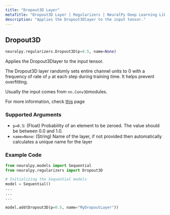 ```yaml
---
title: "Dropout3D Layer"
metaTitle: "Dropout3D Layer | Regularizers | NeuralPy Deep Learning Library"
description: "Applies the Dropout3Dlayer to the input tensor."
---
```


## Dropout3D

```python
neuralpy.regularizers.Dropout3D(p=0.5, name=None)
```

Applies the Dropout3Dlayer to the input tensor.

The Dropout3D layer randomly sets entire channel units to 0 with a frequency of rate of `p` at each step during training time. It helps prevent overfitting.

Usually the input comes from `nn.Conv3D`modules.

For more information, check [this](https://pytorch.org/docs/stable/nn.html#dropout3d) page

###  Supported Arguments

- `p=0.5`: (Float) Probability of an element to be zeroed. The value should be between 0.0 and 1.0.
- `name=None`: (String) Name of the layer, if not provided then automatically calculates a unique name for the layer

### Example Code

```python
from neuralpy.models import Sequential
from neuralpy.regularizers import Dropout3D

# Initializing the Sequential models
model = Sequential()
...
...
...

model.add(Dropout3D(p=0.5, name="MyDropoutLayer"))
```
